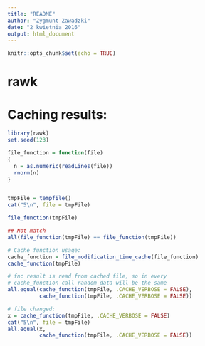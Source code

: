```yaml
---
title: "README"
author: "Zygmunt Zawadzki"
date: "2 kwietnia 2016"
output: html_document
---
```


```r
knitr::opts_chunk$set(echo = TRUE)
```

rawk
===================



# Caching results:

```r
library(rawk)
set.seed(123)

file_function = function(file)
{
  n = as.numeric(readLines(file))
  rnorm(n)
}


tmpFile = tempfile()
cat("5\n", file = tmpFile)

file_function(tmpFile)

## Not match
all(file_function(tmpFile) == file_function(tmpFile))

# Cache function usage:
cache_function = file_modification_time_cache(file_function)
cache_function(tmpFile)

# fnc result is read from cached file, so in every 
# cache_function call random data will be the same
all.equal(cache_function(tmpFile, .CACHE_VERBOSE = FALSE),
          cache_function(tmpFile, .CACHE_VERBOSE = FALSE))

# file changed:
x = cache_function(tmpFile, .CACHE_VERBOSE = FALSE)
cat("5\n", file = tmpFile)
all.equal(x,
          cache_function(tmpFile, .CACHE_VERBOSE = FALSE))

```
